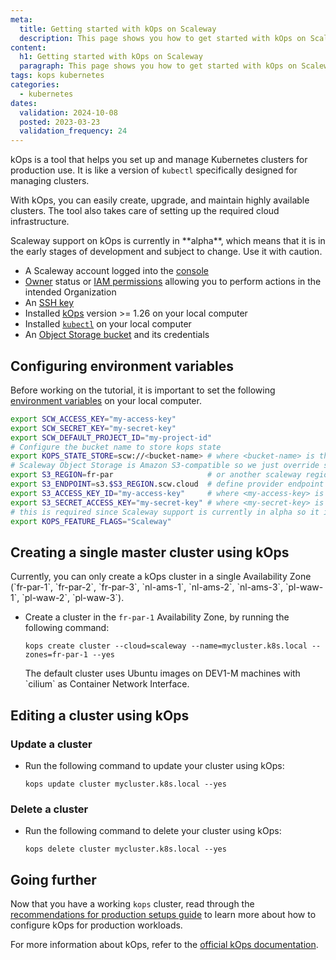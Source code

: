 ```yaml
---
meta:
  title: Getting started with kOps on Scaleway
  description: This page shows you how to get started with kOps on Scaleway.
content:
  h1: Getting started with kOps on Scaleway
  paragraph: This page shows you how to get started with kOps on Scaleway.
tags: kops kubernetes
categories:
  - kubernetes
dates:
  validation: 2024-10-08
  posted: 2023-03-23
  validation_frequency: 24
---
```



kOps is a tool that helps you set up and manage Kubernetes clusters for production use. It is like a version of `kubectl` specifically designed for managing clusters.

With kOps, you can easily create, upgrade, and maintain highly available clusters. The tool also takes care of setting up the required cloud infrastructure.

<Message type="important">
    Scaleway support on kOps is currently in **alpha**, which means that it is in the early stages of development and subject to change. Use it with caution.
</Message>

<Requirements />

- A Scaleway account logged into the [console](https://console.scaleway.com)
- [Owner](/iam/concepts/#owner) status or [IAM permissions](/iam/concepts/#permission) allowing you to perform actions in the intended Organization
- An [SSH key](/organizations-and-projects/how-to/create-ssh-key/)
- Installed [kOps](https://github.com/kubernetes/kops/blob/master/docs/install.md) version >= 1.26 on your local computer
- Installed [`kubectl`](https://github.com/kubernetes/kops/blob/master/docs/install.md) on your local computer
- An [Object Storage bucket](/object-storage/quickstart/) and its credentials

## Configuring environment variables

Before working on the tutorial, it is important to set the following [environment variables](https://github.com/scaleway/scaleway-sdk-go/blob/master/scw/README.md) on your local computer.

```sh
export SCW_ACCESS_KEY="my-access-key"
export SCW_SECRET_KEY="my-secret-key"
export SCW_DEFAULT_PROJECT_ID="my-project-id"
# Configure the bucket name to store kops state
export KOPS_STATE_STORE=scw://<bucket-name> # where <bucket-name> is the name of the bucket you set earlier
# Scaleway Object Storage is Amazon S3-compatible so we just override some configurations to talk to our bucket
export S3_REGION=fr-par                     # or another scaleway region providing Object Storage
export S3_ENDPOINT=s3.$S3_REGION.scw.cloud  # define provider endpoint
export S3_ACCESS_KEY_ID="my-access-key"     # where <my-access-key> is the API access key for your bucket
export S3_SECRET_ACCESS_KEY="my-secret-key" # where <my-secret-key> is the API secret key for your bucket
# this is required since Scaleway support is currently in alpha so it is feature gated
export KOPS_FEATURE_FLAGS="Scaleway"
```

## Creating a single master cluster using kOps

<Message type="note">
    Currently, you can only create a kOps cluster in a single Availability Zone (`fr-par-1`, `fr-par-2`, `fr-par-3`, `nl-ams-1`, `nl-ams-2`, `nl-ams-3`, `pl-waw-1`, `pl-waw-2`, `pl-waw-3`).
</Message>

* Create a cluster in the `fr-par-1` Availability Zone, by running the following command:
    ```
    kops create cluster --cloud=scaleway --name=mycluster.k8s.local --zones=fr-par-1 --yes
    ```
    <Message type="note">
        The default cluster uses Ubuntu images on DEV1-M machines with `cilium` as Container Network Interface.
    </Message>

## Editing a cluster using kOps

### Update a cluster

* Run the following command to update your cluster using kOps:
    ```
    kops update cluster mycluster.k8s.local --yes
    ```

### Delete a cluster

* Run the following command to delete your cluster using kOps:
    ```
    kops delete cluster mycluster.k8s.local --yes
    ```

## Going further

Now that you have a working `kops` cluster, read through the [recommendations for production setups guide](https://github.com/kubernetes/kops/blob/master/docs/getting_started/production.md) to learn more about how to configure kOps for production workloads.

For more information about kOps, refer to the [official kOps documentation](https://kops.sigs.k8s.io/).